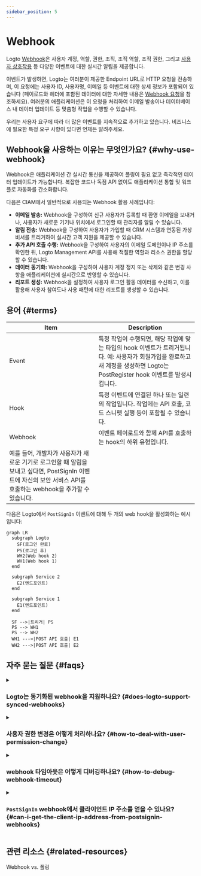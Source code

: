 ```yaml
---
sidebar_position: 5
---
```


# Webhook

Logto [Webhook](https://auth.wiki/webhook)은 사용자 계정, 역할, 권한, 조직, 조직 역할, 조직 권한, 그리고 [사용자 상호작용](/end-user-flows) 등 다양한 이벤트에 대한 실시간 알림을 제공합니다.

이벤트가 발생하면, Logto는 여러분이 제공한 Endpoint URL로 HTTP 요청을 전송하며, 이 요청에는 사용자 ID, 사용자명, 이메일 등 이벤트에 대한 상세 정보가 포함되어 있습니다 (페이로드와 헤더에 포함된 데이터에 대한 자세한 내용은 [Webhook 요청](/developers/webhooks/webhooks-request)을 참조하세요). 여러분의 애플리케이션은 이 요청을 처리하여 이메일 발송이나 데이터베이스 내 데이터 업데이트 등 맞춤형 작업을 수행할 수 있습니다.

우리는 사용자 요구에 따라 더 많은 이벤트를 지속적으로 추가하고 있습니다. 비즈니스에 필요한 특정 요구 사항이 있다면 언제든 알려주세요.

## Webhook을 사용하는 이유는 무엇인가요? \{#why-use-webhook}

Webhook은 애플리케이션 간 실시간 통신을 제공하여 폴링이 필요 없고 즉각적인 데이터 업데이트가 가능합니다. 복잡한 코드나 독점 API 없이도 애플리케이션 통합 및 워크플로 자동화를 간소화합니다.

다음은 CIAM에서 일반적으로 사용되는 Webhook 활용 사례입니다:

- **이메일 발송:** Webhook을 구성하여 신규 사용자가 등록할 때 환영 이메일을 보내거나, 사용자가 새로운 기기나 위치에서 로그인할 때 관리자를 알릴 수 있습니다.
- **알림 전송:** Webhook을 구성하여 사용자가 가입할 때 CRM 시스템과 연동된 가상 비서를 트리거하여 실시간 고객 지원을 제공할 수 있습니다.
- **추가 API 호출 수행:** Webhook을 구성하여 사용자의 이메일 도메인이나 IP 주소를 확인한 뒤, Logto Management API를 사용해 적절한 역할과 리소스 권한을 할당할 수 있습니다.
- **데이터 동기화:** Webhook을 구성하여 사용자 계정 정지 또는 삭제와 같은 변경 사항을 애플리케이션에 실시간으로 반영할 수 있습니다.
- **리포트 생성:** Webhook을 설정하여 사용자 로그인 활동 데이터를 수신하고, 이를 활용해 사용자 참여도나 사용 패턴에 대한 리포트를 생성할 수 있습니다.

## 용어 \{#terms}

| Item                                                                                                                                                             | Description                                                                                                                                                                    |
| ---------------------------------------------------------------------------------------------------------------------------------------------------------------- | ------------------------------------------------------------------------------------------------------------------------------------------------------------------------------ |
| Event                                                                                                                                                            | 특정 작업이 수행되면, 해당 작업에 맞는 타입의 hook 이벤트가 트리거됩니다. 예: 사용자가 회원가입을 완료하고 새 계정을 생성하면 Logto는 PostRegister hook 이벤트를 발생시킵니다. |
| Hook                                                                                                                                                             | 특정 이벤트에 연결된 하나 또는 일련의 작업입니다. 작업에는 API 호출, 코드 스니펫 실행 등이 포함될 수 있습니다.                                                                 |
| Webhook                                                                                                                                                          | 이벤트 페이로드와 함께 API를 호출하는 hook의 하위 유형입니다.                                                                                                                  |
| 예를 들어, 개발자가 사용자가 새로운 기기로 로그인할 때 알림을 보내고 싶다면, PostSignIn 이벤트에 자신의 보안 서비스 API를 호출하는 webhook을 추가할 수 있습니다. |

다음은 Logto에서 `PostSignIn` 이벤트에 대해 두 개의 web hook을 활성화하는 예시입니다:

```mermaid
graph LR
  subgraph Logto
    SF(로그인 완료)
    PS(로그인 후)
    WH2(Web hook 2)
    WH1(Web hook 1)
  end

  subgraph Service 2
    E2(엔드포인트)
  end

  subgraph Service 1
    E1(엔드포인트)
  end

  SF -->|트리거| PS
  PS --> WH1
  PS --> WH2
  WH1 --->|POST API 호출| E1
  WH2 --->|POST API 호출| E2

```

## 자주 묻는 질문 \{#faqs}

<details>
<summary>

### Logto는 동기화된 webhook을 지원하나요? \{#does-logto-support-synced-webhooks}

</summary>

동기화된 webhook은 사용자 로그인 흐름을 더 원활하게 만들 수 있지만, 아직 지원하지 않습니다 (향후 지원 예정입니다). 따라서 현재 동기화된 webhook에 의존하는 시나리오는 모두 별도의 우회 방법이 필요합니다. 궁금한 점이 있다면 언제든 문의해 주세요.

</details>

<details>
<summary>

### 사용자 권한 변경은 어떻게 처리하나요? \{#how-to-deal-with-user-permission-change}

</summary>

[사용자 권한 변경 관리](/authorization/global-api-resources/#optional-handle-user-permission-change) 가이드를 참고하세요.

</details>

<details>
<summary>

### webhook 타임아웃은 어떻게 디버깅하나요? \{#how-to-debug-webhook-timeout}

</summary>

Webhook을 수신하는 엔드포인트는 Logto에 Webhook이 성공적으로 수신되었음을 알리기 위해 가능한 한 빨리 2xx 응답을 반환해야 합니다. 사용자마다 Webhook 처리 로직이 매우 다르기 때문에, 지나치게 복잡한 작업은 몇 초가 걸릴 수 있어 Logto Webhook이 타임아웃될 수 있습니다. 최선의 방법은 자체 이벤트 큐를 유지하는 것입니다. Logto Webhook을 수신하면 이벤트를 큐에 삽입하고 Logto에 2xx 응답을 반환하세요. 이후 자체 워커가 큐의 작업을 단계별로 처리하도록 하세요. 워커에서 오류가 발생하면 자체 서버에서 처리하면 됩니다.

</details>

<details>
<summary>

### `PostSignIn` webhook에서 클라이언트 IP 주소를 얻을 수 있나요? \{#can-i-get-the-client-ip-address-from-postsignin-webhooks}

</summary>

네, Webhook 페이로드에서 IP 주소, 사용자 에이전트 등을 얻을 수 있습니다. 현재 지원되지 않는 정보가 필요하다면 GitHub 이슈에 기능 요청을 생성하거나, 저희에게 연락해 주세요.

</details>

## 관련 리소스 \{#related-resources}

<Url href="https://blog.logto.io/webhooks-vs-polling">Webhook vs. 폴링</Url>
